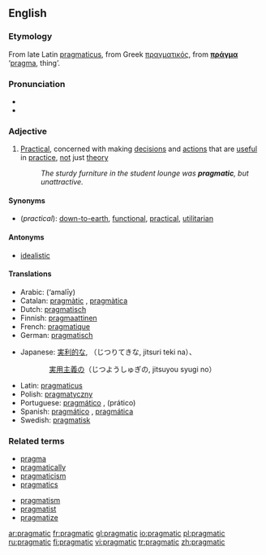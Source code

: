 {{was wotd|2006|July|24}}
==English==

===Etymology===
From late Latin [[pragmaticus]], from Greek [[πραγματικός]], from '''[[πράγμα]]''' ‘[[pragma]], thing’.

===Pronunciation===
*{{IPA|/prægˈmætɪk/}}
*{{audio|en-us-pragmatic.ogg|Audio (US)}}

===Adjective===
{{en-adj}}

# [[Practical]], concerned with making [[decision]]s and [[action]]s that are [[useful]] in [[practice]], [[not]] just [[theory]]
#:''The sturdy furniture in the student lounge was '''pragmatic''', but unattractive.''

====Synonyms====
*(''practical''): [[down-to-earth]], [[functional]], [[practical]], [[utilitarian]]

====Antonyms====
*[[idealistic]]

====Translations====
{{top}}
*Arabic: {{ARchar|[[عملي]]}} (‘amalīy)
*Catalan: [[pragmàtic]] {{m}}, [[pragmàtica]] {{f}}
*Dutch: [[pragmatisch]]
*Finnish: [[pragmaattinen]]
*French: [[pragmatique]]
*German: [[pragmatisch]]
{{mid}}
*Japanese: [[実利的な]], （じつりてきな, jitsuri teki na）、<br>
:::[[実用主義の]]（じつようしゅぎの, jitsuyou syugi no）
*Latin: [[pragmaticus]] {{m}}
*Polish: [[pragmatyczny]]
*Portuguese: [[pragmático]] {{m}}, (prático)
*Spanish: [[pragmático]] {{m}}, [[pragmática]] {{f}}
*Swedish: [[pragmatisk]]
{{bottom}}

===Related terms===
{{top2}}
*[[pragma]]
*[[pragmatically]]
*[[pragmaticism]]
*[[pragmatics]]
{{mid2}}
*[[pragmatism]]
*[[pragmatist]]
*[[pragmatize]]
{{bottom}}

[[ar:pragmatic]]
[[fr:pragmatic]]
[[gl:pragmatic]]
[[io:pragmatic]]
[[pl:pragmatic]]
[[ru:pragmatic]]
[[fi:pragmatic]]
[[vi:pragmatic]]
[[tr:pragmatic]]
[[zh:pragmatic]]